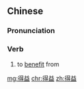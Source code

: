 ==Chinese==
{{zh-forms}}

===Pronunciation===
{{zh-pron
|m=déyì
|cat=v
}}

===Verb===
{{zh-verb}}

# to [[benefit]] from

[[mg:得益]]
[[chr:得益]]
[[zh:得益]]